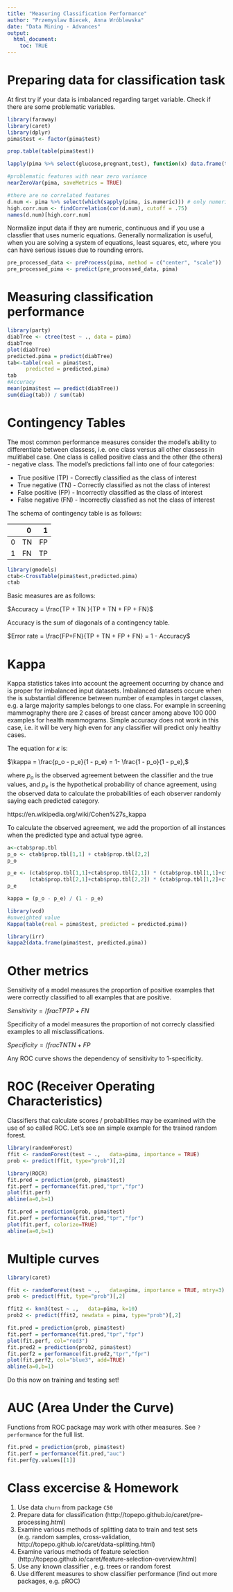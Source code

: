 ```yaml
---
title: "Measuring Classification Performance"
author: "Przemyslaw Biecek, Anna Wróblewska"
date: "Data Mining - Advances"
output: 
  html_document:
    toc: TRUE
---
```


# Preparing data for classification task

At first try if your data is imbalanced regarding target variable. Check if there are some problematic variables.

```r
library(faraway)
library(caret)
library(dplyr)
pima$test <- factor(pima$test)

prop.table(table(pima$test))

lapply(pima %>% select(glucose,pregnant,test), function(x) data.frame(table(x)))

#problematic features with near zero variance
nearZeroVar(pima, saveMetrics = TRUE)

#there are no correlated features
d.num <- pima %>% select(which(sapply(pima, is.numeric))) # only numeric features
high.corr.num <- findCorrelation(cor(d.num), cutoff = .75)
names(d.num)[high.corr.num]
```

Normalize input data if they are numeric, continuous and if you use a classfier that uses numeric equations. Generally normalization is useful, when you are solving a system of equations, least squares, etc, where you can have serious issues due to rounding errors. 

```r
pre_processed_data <- preProcess(pima, method = c("center", "scale"))
pre_processed_pima <- predict(pre_processed_data, pima)
```

# Measuring classification performance

```r
library(party)
diabTree <- ctree(test ~ ., data = pima)
diabTree
plot(diabTree)
predicted.pima = predict(diabTree)
tab<-table(real = pima$test,
      predicted = predicted.pima)
tab
#Accuracy
mean(pima$test == predict(diabTree))
sum(diag(tab)) / sum(tab)
```

# Contingency Tables
 The most common performance measures consider the model's ability to differentiate between classess, i.e. one class versus all other classess in mulitlabel case. One class is called positive class and the other (the others) - negative class. The model's predictions fall into one of four categories:
 
 * True positive (TP) - Correctly classified as the class of interest
 * True negative (TN) - Correctly classified as not the class of interest
 * False positive (FP) - Incorrectly classified as the class of interest
 * False negative (FN) - Incorrectly classfied as not the class of interest
 
The schema of contingency table is as follows: <br>

|  &nbsp; | &nbsp; 0 | &nbsp; 1 |
| --- | ----- | ----: |
|  0  |   TN   |   FP   |
|  1  |   FN   |   TP   |
 
```r
library(gmodels)
ctab<-CrossTable(pima$test,predicted.pima)
ctab
```

Basic measures are as follows:

$Accuracy = \frac{TP + TN }{TP + TN + FP + FN}$

Accuracy is the sum of diagonals of a contingency table.

$Error rate = \frac{FP+FN}{TP + TN + FP + FN} = 1 - Accuracy$

# Kappa 

Kappa statistics takes into account the agreement occurring by chance and is proper for imbalanced input datasets. Imbalanced datasets occure when the is substantial difference between number of examples in target classes, e.g. a large majority samples belongs to one class. For example in screening mammography there are 2 cases of breast cancer among above 100 000 examples for health mammograms. Simple accuracy does not work in this case, i.e. it will be very high even for any classifier will predict only healthy cases.

The equation for $\kappa$ is:

$\kappa = \frac{p_o - p_e}{1 - p_e} = 1- \frac{1 - p_o}{1 - p_e},$

where $p_o$ is the observed agreement between the classifier and the true values, and $p_e$ is the hypothetical probability of chance agreement, using the observed data to calculate the probabilities of each observer randomly saying each predicted category.

https://en.wikipedia.org/wiki/Cohen%27s_kappa

To calculate the observed agreement, we add the proportion of all instances when the predicted type and actual type agree.

```r
a<-ctab$prop.tbl
p_o <- ctab$prop.tbl[1,1] + ctab$prop.tbl[2,2]
p_o

p_e <- (ctab$prop.tbl[1,1]+ctab$prop.tbl[2,1]) * (ctab$prop.tbl[1,1]+ctab$prop.tbl[1,2]) +
       (ctab$prop.tbl[2,1]+ctab$prop.tbl[2,2]) * (ctab$prop.tbl[1,2]+ctab$prop.tbl[2,2])
p_e

kappa = (p_o - p_e) / (1 - p_e) 

library(vcd)
#unweighted value
Kappa(table(real = pima$test, predicted = predicted.pima))

library(irr)
kappa2(data.frame(pima$test, predicted.pima))
```
# Other metrics
Sensitivity of a model measures the proportion of positive examples that were correctly classified to all examples that are positive.

$Sensitivity = /frac{TP}{TP+FN}$

Specificity of a model measures the proportion of not correcly classified examples to all misclassifications.

$Specificity = /frac{TN}{TN+FP}$

Any ROC curve shows the dependency of sensitivity to 1-specificity.

# ROC (Receiver Operating Characteristics)

Classifiers that calculate scores / probabilities may be examined with the use of so called ROC. Let’s see an simple example for the trained random forest.

```r
library(randomForest)
ffit <- randomForest(test ~ .,   data=pima, importance = TRUE)
prob <- predict(ffit, type="prob")[,2]

library(ROCR)
fit.pred = prediction(prob, pima$test)
fit.perf = performance(fit.pred,"tpr","fpr")
plot(fit.perf)
abline(a=0,b=1)

fit.pred = prediction(prob, pima$test)
fit.perf = performance(fit.pred,"tpr","fpr")
plot(fit.perf, colorize=TRUE)
abline(a=0,b=1)

```

# Multiple curves

```r
library(caret)

ffit <- randomForest(test ~ .,   data=pima, importance = TRUE, mtry=3)
prob <- predict(ffit, type="prob")[,2]

ffit2 <- knn3(test ~ .,   data=pima, k=10)
prob2 <- predict(ffit2, newdata = pima, type="prob")[,2]

fit.pred = prediction(prob, pima$test)
fit.perf = performance(fit.pred,"tpr","fpr")
plot(fit.perf, col="red3")
fit.pred2 = prediction(prob2, pima$test)
fit.perf2 = performance(fit.pred2,"tpr","fpr")
plot(fit.perf2, col="blue3", add=TRUE)
abline(a=0,b=1)

```

Do this now on training and testing set!

# AUC (Area Under the Curve)

Functions from ROC package may work with other measures. See `?performance` for the full list.

```r
fit.pred = prediction(prob, pima$test)
fit.perf = performance(fit.pred,"auc")
fit.perf@y.values[[1]]
```

# Class excercise & Homework
1. Use data `churn` from package `C50`
2. Prepare data for classification (http://topepo.github.io/caret/pre-processing.html)
3. Examine various methods of splitting data to train and test sets (e.g. random samples, cross-validation, http://topepo.github.io/caret/data-splitting.html) 
4. Examine various methods of feature selection (http://topepo.github.io/caret/feature-selection-overview.html)
5. Use any known classifier , e.g. trees or random forest
5. Use different measures to show classifier performance (find out more packages, e.g. pROC)

